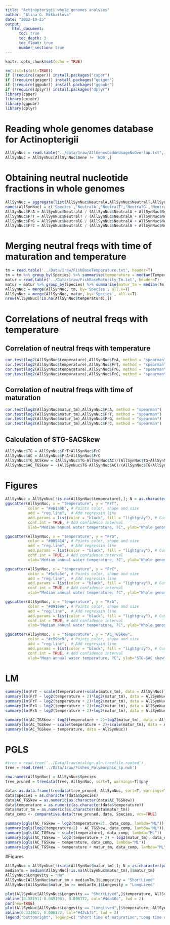 ```yaml
---
title: "Actinopterygii whole genomes analyses"
author: "Alina G. Mikhailova"
date: "2022-10-25"
output:    
   html_document:
      toc: true
      toc_depth: 3
      toc_float: true
      number_section: true
---
```


```r
knitr::opts_chunk$set(echo = TRUE)
```

```r
rm(list=ls(all=TRUE))
if (!require(caper)) install.packages("caper")
if (!require(geiger)) install.packages("geiger")
if (!require(ggpubr)) install.packages("ggpubr")
if (!require(dplyr)) install.packages("dplyr")
library(caper)
library(geiger)
library(ggpubr)
library(dplyr)
```

# Reading whole genomes database for Actinopterigii 

```r
AllSynNuc = read.table("../data/1raw/AllGenesCodonUsageNoOverlap.txt", header = TRUE, sep = '\t')
AllSynNuc = AllSynNuc[AllSynNuc$Gene != 'ND6',]
```

# Obtaining neutral nucleotide fractions in whole genomes
```r
AllSynNuc = aggregate(list(AllSynNuc$NeutralA,AllSynNuc$NeutralT,AllSynNuc$NeutralG,AllSynNuc$NeutralC), by = list(AllSynNuc$Species), FUN = sum)
names(AllSynNuc) = c('Species','NeutralA','NeutralT','NeutralG','NeutralC')
AllSynNuc$FrA = AllSynNuc$NeutralA / (AllSynNuc$NeutralA + AllSynNuc$NeutralT + AllSynNuc$NeutralG + AllSynNuc$NeutralC)
AllSynNuc$FrT = AllSynNuc$NeutralT / (AllSynNuc$NeutralA + AllSynNuc$NeutralT + AllSynNuc$NeutralG + AllSynNuc$NeutralC) 
AllSynNuc$FrG = AllSynNuc$NeutralG / (AllSynNuc$NeutralA + AllSynNuc$NeutralT + AllSynNuc$NeutralG + AllSynNuc$NeutralC) 
AllSynNuc$FrC = AllSynNuc$NeutralC / (AllSynNuc$NeutralA + AllSynNuc$NeutralT + AllSynNuc$NeutralG + AllSynNuc$NeutralC) 
```

# Merging neutral freqs with time of maturation and temperature
```r
tm = read.table('../Data/1raw/FishBaseTemperature.txt', header=T)
tm = tm %>% group_by(Species) %>% summarise(temperature = median(Temperature))
matur = read.table('../Data/1raw/FishBaseMaturity_Tm.txt', header=T)
matur = matur %>% group_by(Species) %>% summarise(matur_tm = median(Tm))
AllSynNuc = merge(AllSynNuc, tm, by='Species', all.x=T)
AllSynNuc = merge(AllSynNuc, matur, by='Species', all.x=T)
nrow(AllSynNuc[!is.na(AllSynNuc$temperature),])
```

# Correlations of neutral freqs with temperature
## Correlation of neutral freqs with temperature
```r
cor.test(log2(AllSynNuc$temperature),AllSynNuc$FrA, method = "spearman")
cor.test(log2(AllSynNuc$temperature),AllSynNuc$FrT, method = "spearman")
cor.test(log2(AllSynNuc$temperature),AllSynNuc$FrG, method = "spearman")
cor.test(log2(AllSynNuc$temperature),AllSynNuc$FrC, method = "spearman")  
```

## Correlation of neutral freqs with time of maturation
```r
cor.test(log2(AllSynNuc$matur_tm),AllSynNuc$FrA, method = "spearman")
cor.test(log2(AllSynNuc$matur_tm),AllSynNuc$FrT, method = "spearman")
cor.test(log2(AllSynNuc$matur_tm),AllSynNuc$FrG, method = "spearman")
cor.test(log2(AllSynNuc$matur_tm),AllSynNuc$FrC, method = "spearman")  
```

## Calculation of STG-SACSkew
```r
AllSynNuc$TG = AllSynNuc$FrT+AllSynNuc$FrG
AllSynNuc$AC = AllSynNuc$FrA+AllSynNuc$FrC
AllSynNuc$TG_ACSkew = (AllSynNuc$TG-AllSynNuc$AC)/(AllSynNuc$TG+AllSynNuc$AC); summary(AllSynNuc$TG_ACSkew)
AllSynNuc$AC_TGSkew = -(AllSynNuc$TG-AllSynNuc$AC)/(AllSynNuc$TG+AllSynNuc$AC); summary(AllSynNuc$AC_TGSkew) #OUR
```

# Figures
```r
AllSynNuc = AllSynNuc[!is.na(AllSynNuc$temperature),]; N = as.character(paste("N", nrow(AllSynNuc), sep="")) #delete NA
ggscatter(AllSynNuc, x = "temperature", y = "FrT",
          color = "#e61a0b", # Points color, shape and size
          add = "reg.line",  # Add regressin line
          add.params = list(color = "black", fill = "lightgray"), # Customize reg. line
          conf.int = TRUE, # Add confidence interval
          xlab="Median annual water temperature, ?C", ylab="Whole genome neutral fraction of A")+stat_cor(method = "spearman", aes(label = paste(..r.label.., ..p.label.., ..N.., sep = "~`,`~")))

ggscatter(AllSynNuc, x = "temperature", y = "FrG",
          color = "#009414", # Points color, shape and size
          add = "reg.line",  # Add regressin line
          add.params = list(color = "black", fill = "lightgray"), # Customize reg. line
          conf.int = TRUE, # Add confidence interval
          xlab="Median annual water temperature, ?C", ylab="Whole genome neutral fraction of C")+stat_cor(method = "spearman", aes(label = paste(..r.label.., ..p.label.., ..N.., sep = "~`,`~")))

ggscatter(AllSynNuc, x = "temperature", y = "FrC",
          color = "#5c5c5c", # Points color, shape and size
          add = "reg.line",  # Add regressin line
          add.params = list(color = "black", fill = "lightgray"), # Customize reg. line
          conf.int = TRUE, # Add confidence interval
          xlab="Median annual water temperature, ?C", ylab="Whole genome neutral fraction of G")+stat_cor(method = "spearman", aes(label = paste(..r.label.., ..p.label.., ..N.., sep = "~`,`~")))

ggscatter(AllSynNuc, x = "temperature", y = "FrA",
          color = "#0918e6", # Points color, shape and size
          add = "reg.line",  # Add regressin line
          add.params = list(color = "black", fill = "lightgray"), # Customize reg. line
          conf.int = TRUE, # Add confidence interval
          xlab="Median annual water temperature, ?C", ylab="Whole genome neutral fraction of T")+stat_cor(method = "spearman", aes(label = paste(..r.label.., ..p.label.., ..N.., sep = "~`,`~")))
```

```r
ggscatter(AllSynNuc, x = "temperature", y = "AC_TGSkew",
          color = "#c99bc9", # Points color, shape and size
          add = "reg.line",  # Add regressin line
          add.params = list(color = "black", fill = "lightgray"), # Customize reg. line
          conf.int = TRUE, # Add confidence interval
          xlab="Mean annual water temperature, ?C", ylab="STG-SAC skew", ylim=c(0.1, 0.65), xlim=c(0,30))+stat_cor(method = "spearman", label.x = 2.5, label.y = 0.64, aes(label = paste(..r.label.., ..p.label.., ..N.., sep = "~`,`~")))
```

# LM
```r
summary(lm(FrT ~ scale(temperature)+scale(matur_tm), data = AllSynNuc))
summary(lm(FrT ~ log2(temperature + 2)*log2(matur_tm), data = AllSynNuc))  # keep it for presentation!!!
summary(lm(FrT ~ log2(temperature + 2)+log2(matur_tm), data = AllSynNuc))
summary(lm(FrG ~ log2(temperature + 2)+log2(matur_tm), data = AllSynNuc)) # strong
summary(lm(FrA ~ log2(temperature + 2)+log2(matur_tm), data = AllSynNuc)) # strong

summary(lm(AC_TGSkew ~ log2(temperature + 2)+log2(matur_tm), data = AllSynNuc))
summary(lm(AC_TGSkew ~ scale(temperature + 2)+scale(matur_tm), data = AllSynNuc))# ###PICS
summary(lm(AC_TGSkew ~ temperature, data = AllSynNuc))

``` 

# PGLS
```r
#tree = read.tree('../Data/1raw/mtalign.aln.treefile.rooted')
tree = read.tree('../Data/1raw/Fishes_Polymorphic_sp.nwk')

row.names(AllSynNuc) = AllSynNuc$Species
tree_pruned = treedata(tree, AllSynNuc, sort=T, warnings=T)$phy

data<-as.data.frame(treedata(tree_pruned, AllSynNuc, sort=T, warnings=T)$data)
data$Species = as.character(data$Species)
data$AC_TGSkew = as.numeric(as.character(data$AC_TGSkew))
data$temperature = as.numeric(as.character(data$temperature))
data$matur_tm = as.numeric(as.character(data$matur_tm))
data_comp <- comparative.data(tree_pruned, data, Species, vcv=TRUE)

summary(pgls(AC_TGSkew ~ log2(temperature+2), data_comp, lambda="ML"))
summary(pgls(log2(temperature+2) ~ AC_TGSkew, data_comp, lambda="ML"))
summary(pgls(AC_TGSkew ~ scale(temperature), data_comp, lambda="ML"))
summary(pgls(AC_TGSkew ~ log2(temperature + 2) + log2(matur_tm), data_comp, lambda="ML"))
summary(pgls(AC_TGSkew ~ temperature, data_comp, lambda="ML"))
summary(pgls(AC_TGSkew ~ temperature + matur_tm, data_comp, lambda="ML"))
```

#Figures
```r
AllSynNuc = AllSynNuc[!is.na(AllSynNuc$matur_tm),]; N = as.character(paste("N", nrow(AllSynNuc), sep=""))
medianTm = median(AllSynNuc[!is.na(AllSynNuc$matur_tm),]$matur_tm)
AllSynNuc$Longevity = "Na"
AllSynNuc[AllSynNuc$matur_tm < medianTm,]$Longevity = "ShortLived"
AllSynNuc[AllSynNuc$matur_tm >= medianTm,]$Longevity = "LongLived"

plot(AllSynNuc[AllSynNuc$Longevity == "ShortLived",]$temperature, AllSynNuc[AllSynNuc$Longevity == "ShortLived",]$AC_TGSkew, col="#4da36c", xlab="Mean annual water temperature, C?", ylab="STG-SAC skew", ylim=c(0.1, 0.65), xlim=c(0,30), pch = 16)
abline((0.331911-0.049196), 0.006172, col="#4da36c", lwd = 2)
par(new=TRUE)
plot(AllSynNuc[AllSynNuc$Longevity == "LongLived",]$temperature, AllSynNuc[AllSynNuc$Longevity == "LongLived",]$AC_TGSkew, col="#42cbf5", xlab="", ylab="", ylim=c(0.1, 0.65), xlim=c(0,30), pch = 16)
abline(0.331911, 0.006172, col="#42cbf5", lwd = 2)
legend("bottomright", legend=c( "Short time of maturation","Long time of maturation"), col=c("#4da36c","#42cbf5"), pch = 16)
```